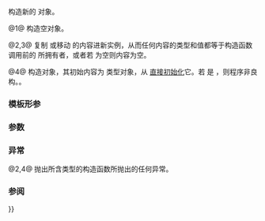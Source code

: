 {{cpp/experimental/any/title|any}}
{{cpp/experimental/any/navbar}}
{{dcl begin}}
{{dcl|num=1|since=libfund_ts|
any() noexcept;
}}
{{dcl|num=2|since=libfund_ts|
any( const any&amp; other );
}}
{{dcl|num=3|since=libfund_ts|
any( any&amp;&amp; other ) noexcept;
}}
{{dcl|num=4|since=libfund_ts|
template&lt;typename ValueType&gt;
    any( ValueType&amp;&amp; value );
}}
{{dcl end}}

构造新的 {{tt|any}} 对象。 

@1@ 构造空对象。

@2,3@ 复制 {{v|2}} 或移动 {{v|3}} {{c|other}} 的内容进新实例，从而任何内容的类型和值都等于构造函数调用前的 {{c|other}} 所拥有者，或者若 {{c|other}} 为空则内容为空。

@4@ 构造对象，其初始内容为 {{c|std::decay_t&lt;ValueType&gt;}} 类型对象，从 {{c|std::forward&lt;ValueType&gt;(value)}} [[cpp/language/direct initialization|直接初始化]]它。若 {{c|1=std::is_copy_constructible&lt;std::decay_t&lt;ValueType&gt;&gt;::value}} 是 {{c|false}}，则程序非良构。{{cpp/enable if| {{c|std::decay_t&lt;ValueType&gt;}} 与 {{c|any}} 并非相同类型}}。

===模板形参===
{{par begin}}
{{par|ValueType|所含的值类型}}
{{par hreq}}
{{par req named|std::decay_t&lt;ValueType&gt;|CopyConstructible}}
{{par end}}

===参数===
{{par begin}}
{{par|other|另一个用以复制或移动的 {{tt|any}} 对象}}
{{par|value|用以初始化所含值的值}}
{{par end}}

===异常===
@2,4@ 抛出所含类型的构造函数所抛出的任何异常。

===参阅===
{{dsc begin}}
{{dsc inc|cpp/experimental/any/dsc operator{{=}}}}
{{dsc end}}